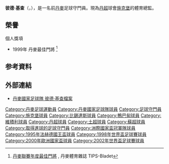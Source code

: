 {{noteTA
|G1=uefa
|T=zh-hans:彼得·凯尔;zh-hk:彼德·基查;zh-tw:彼得·克亞爾;
|1=zh-hans:凯尔;zh-hk:基查;zh-tw:克亞爾;
}}
{{Infobox Football biography 2
| playername          = 彼德·基查<br>''Peter Kjær''
| image               =
| dateofbirth         = {{birth date and age|1965|11|5}}
| cityofbirth         = [[弗雷德里西亞|弗雷德里西亞]]
| countryofbirth      = [[丹麥|丹麥]]
| height              = {{height|m=1.88}}
| position            = [[守門員|守門員]]
| currentclub         = [[锡尔克堡体育协会|施克堡]] (體育總監)
| clubnumber          = 
| years1   = 1983-1993 | clubs1   = [[維積利足球會|維積利]] | caps1   = 163 | goals1   = 1
| years2   = 1993-2001 | clubs2   = [[锡尔克堡体育协会|施克堡]] | caps2   = 244 | goals2   = 2
| years3   = 2001      | clubs3   = [[贝西克塔斯体操俱乐部|比錫達斯]] | caps3   = 6 | goals3   = 0
| years4   = 2001-2003 | clubs4   = [[阿伯丁足球俱乐部|鴨巴甸]] | caps4   = 46 | goals4   = 0
| nationalyears1      = 1986–1988 |nationalteam1 = [[丹麥21歲以下國家足球隊|丹麥U21]] | nationalcaps1 = 13 |nationalgoals1 = 0
| nationalyears2      = 1992–2002  |nationalteam2 = [[丹麥國家足球隊|丹麥]]              |nationalcaps2 = 4 |nationalgoals2 = 0
<ref>{{Cite web |url=http://www.dbu.dk/landshold/landsholdsdatabasen/LBasePlayerInfo.aspx?playerid=2293&teamtypeid=330#match |title=DBU Peter Kjaer national games record |access-date=2011-07-29 |archive-date=2016-03-06 |archive-url=https://web.archive.org/web/20160306062352/http://www.dbu.dk/landshold/landsholdsdatabasen/LBasePlayerInfo.aspx?PlayerId=2293&TeamTypeID=330#match }}</ref>
| pcupdate            =  年 月 日
| ntupdate            =  年 月 日
}}
'''彼德·基查'''（'''{{lang-da|Peter Kjær}}'''，{{bd|1965年|11月5日|}}），是一名前[[丹麥|丹麥]]足球守門員。現為[[丹超|丹超]]球會[[锡尔克堡体育协会|施克堡]]的體育總監。

==榮譽 ==
;個人獎項
* 1999年 丹麥最佳門將 <ref>[http://www.tipsbladet.dk/nyhed/sas-liga/26-aars-vindere-af-det-gyldne-bur 丹麥聯賽年度最佳門將] {{Wayback|url=http://www.tipsbladet.dk/nyhed/sas-liga/26-aars-vindere-af-det-gyldne-bur |date=20101205224658 }}, 丹麥體育雜誌 TIPS-Bladet</ref>


== 参考資料 ==
{{reflist}}

== 外部連結 ==
* [http://www.dbu.dk/landshold/landsholdsdatabasen/LBasePlayerInfo.aspx?playerid=2293 丹麥國家足球隊 彼德·基查檔案] {{Wayback|url=http://www.dbu.dk/landshold/landsholdsdatabasen/LBasePlayerInfo.aspx?playerid=2293 |date=20110616071831 }}

{{1995年洲際國家盃足球賽丹麥參賽名單}}
{{1998年世界盃足球賽丹麥參賽名單}}
{{2000年歐洲足球錦標賽丹麥參賽名單}}
{{2002年世界盃足球賽丹麥參賽名單}}

{{DEFAULTSORT:Kjær, Peter}}
[[Category:丹麥足球運動員|Category:丹麥足球運動員]]
[[Category:丹麥國家足球隊球員|Category:丹麥國家足球隊球員]] 
[[Category:足球守門員|Category:足球守門員]]
[[Category:施克堡球員|Category:施克堡球員]]
[[Category:比錫達斯球員|Category:比錫達斯球員]]
[[Category:鴨巴甸球員|Category:鴨巴甸球員]]
[[Category:維積利球員|Category:維積利球員]]
[[Category:丹超球員|Category:丹超球員]]
[[Category:土超球員|Category:土超球員]]
[[Category:蘇超球員|Category:蘇超球員]]
[[Category:取得進球的足球守門員|Category:取得進球的足球守門員]]
[[Category:洲際國家盃冠軍隊球員|Category:洲際國家盃冠軍隊球員]]
[[Category:1995年法赫德國王盃球員|Category:1995年法赫德國王盃球員]]
[[Category:1998年世界盃足球賽球員|Category:1998年世界盃足球賽球員]]
[[Category:2000年歐洲國家盃球員|Category:2000年歐洲國家盃球員]]
[[Category:2002年世界盃足球賽球員|Category:2002年世界盃足球賽球員]]